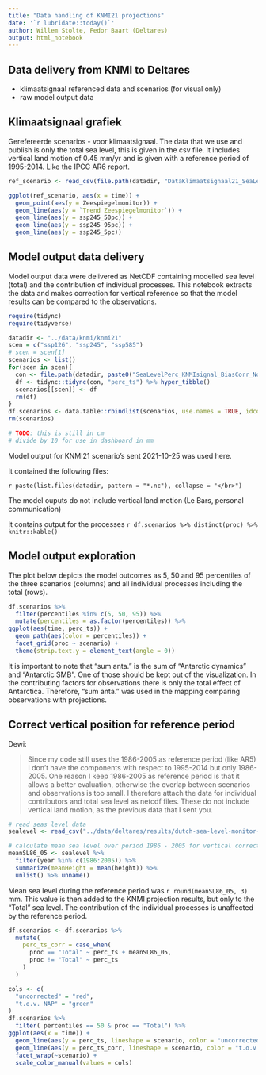 ```yaml
---
title: "Data handling of KNMI21 projections"
date: '`r lubridate::today()`'
author: Willem Stolte, Fedor Baart (Deltares)
output: html_notebook
---
```


## Data delivery from KNMI to Deltares

*   klimaatsignaal referenced data and scenarios (for visual only)
*   raw model output data


## Klimaatsignaal grafiek 

Gerefereerde scenarios - voor klimaatsignaal. The data that we use and publish is only the total sea level, this is given in the csv file. It includes vertical land motion of 0.45 mm/yr and is given with a reference period of 1995-2014. Like the IPCC AR6 report.

```r
ref_scenario <- read_csv(file.path(datadir, "DataKlimaatsignaal21_SeaLevel_2100_ref_period_1995_2014.csv"))

ggplot(ref_scenario, aes(x = time)) +
  geom_point(aes(y = Zeespiegelmonitor)) +
  geom_line(aes(y = `Trend Zeespiegelmonitor`)) +
  geom_line(aes(y = ssp245_50pc)) +
  geom_line(aes(y = ssp245_95pc)) +
  geom_line(aes(y = ssp245_5pc))
```



## Model output data delivery

Model output data were delivered as NetCDF containing modelled sea level (total) and the contribution of individual processes. This notebook extracts the data and makes correction for vertical reference so that the model results can be compared to the observations. 


```r

require(tidync)
require(tidyverse)

datadir <- "../data/knmi/knmi21"
scen = c("ssp126", "ssp245", "ssp585")
# scen = scen[1]
scenarios <- list()
for(scen in scen){
  con <- file.path(datadir, paste0("SeaLevelPerc_KNMIsignal_BiasCorr_NoWind_",scen,".nc"))
  df <- tidync::tidync(con, "perc_ts") %>% hyper_tibble()
  scenarios[[scen]] <- df
  rm(df)
}
df.scenarios <- data.table::rbindlist(scenarios, use.names = TRUE, idcol = "scenario")
rm(scenarios)

# TODO: this is still in cm
# divide by 10 for use in dashboard in mm
```


Model output for KNMI21 scenario's sent 2021-10-25 was used here. 

It contained the following files:

`r paste(list.files(datadir, pattern = "*.nc"), collapse = "</br>")`

The model ouputs do not include vertical land motion (Le Bars, personal communication)

It contains output for the processes `r df.scenarios %>% distinct(proc) %>%  knitr::kable()`


## Model output exploration

The plot below depicts the model outcomes as 5, 50 and 95 percentiles of the three scenarios (columns) and all individual processes including the total (rows).



```r
df.scenarios %>%
  filter(percentiles %in% c(5, 50, 95)) %>%
  mutate(percentiles = as.factor(percentiles)) %>%
ggplot(aes(time, perc_ts)) +
  geom_path(aes(color = percentiles)) +
  facet_grid(proc ~ scenario) +
  theme(strip.text.y = element_text(angle = 0))
```

It is important to note that "sum anta." is the sum of "Antarctic dynamics" and "Antarctic SMB". One of those should be kept out of the visualization. In the contributing factors for observations there is only the total effect of Antarctica. Therefore, "sum anta." was used in the mapping comparing observations with projections. 



## Correct vertical position for reference period

Dewi:

> Since my code still uses the 1986-2005 as reference period (like AR5) I don't have the 
components with respect to 1995-2014 but only 1986-2005. One reason I keep 1986-2005 as 
reference period is that it allows a better evaluation, otherwise the overlap between 
scenarios and observations is too small. I therefore attach the data for individual 
contributors and total sea level as netcdf files. These do not include vertical 
land motion, as the previous data that I sent you. 

```r
# read seas level data
sealevel <- read_csv("../data/deltares/results/dutch-sea-level-monitor-export-2020-11-25.csv", comment = "#")

# calculate mean sea level over period 1986 - 2005 for vertical correction
meanSL86_05 <- sealevel %>% 
  filter(year %in% c(1986:2005)) %>% 
  summarize(meanHeight = mean(height)) %>% 
  unlist() %>% unname()
```

Mean sea level during the reference period was `r round(meanSL86_05, 3)` mm. This value is then added to the KNMI projection results, but only to the "Total" sea level. The contribution of the individual processes is unaffected by the reference period. 


```r
df.scenarios <- df.scenarios %>%
  mutate(
    perc_ts_corr = case_when(
      proc == "Total" ~ perc_ts + meanSL86_05,
      proc != "Total" ~ perc_ts
    )
  )
```

```r
cols <- c(
  "uncorrected" = "red",
  "t.o.v. NAP" = "green"
)
df.scenarios %>%
  filter( percentiles == 50 & proc == "Total") %>%
ggplot(aes(x = time)) +
  geom_line(aes(y = perc_ts, lineshape = scenario, color = "uncorrected"), size = 1) +
  geom_line(aes(y = perc_ts_corr, lineshape = scenario, color = "t.o.v. NAP"), size = 1) +
  facet_wrap(~scenario) +
  scale_color_manual(values = cols)
```












